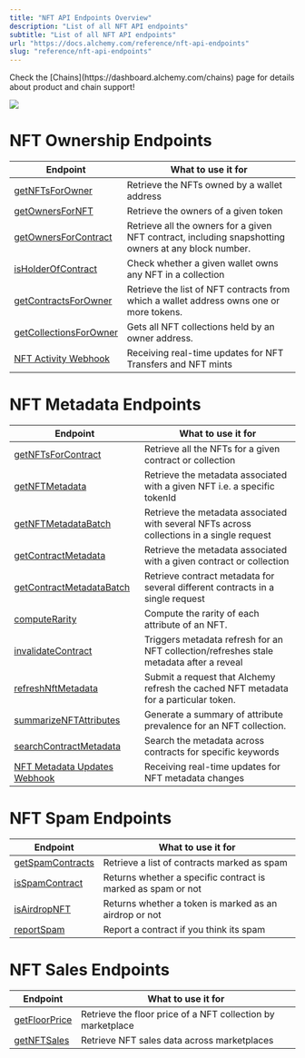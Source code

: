 ```yaml
---
title: "NFT API Endpoints Overview"
description: "List of all NFT API endpoints"
subtitle: "List of all NFT API endpoints"
url: "https://docs.alchemy.com/reference/nft-api-endpoints"
slug: "reference/nft-api-endpoints"
---
```


<Info>
  Check the [Chains](https://dashboard.alchemy.com/chains) page for details about product and chain support!

  ![](523fb8a9a9d899921ee1046d0ff1b389967a9976d1c6112ebbbe071ddd1ef374-image.png)
</Info>

# NFT Ownership Endpoints

| **Endpoint**                                                   | **What to use it for**                                                                               |
| -------------------------------------------------------------- | ---------------------------------------------------------------------------------------------------- |
| [getNFTsForOwner](/reference/getnftsforowner-v3)               | Retrieve the NFTs owned by a wallet address                                                          |
| [getOwnersForNFT](/reference/getownersfornft-v3)               | Retrieve the owners of a given token                                                                 |
| [getOwnersForContract](/reference/getownersforcontract-v3)     | Retrieve all the owners for a given NFT contract, including snapshotting owners at any block number. |
| [isHolderOfContract](/reference/isholderofcontract-v3)         | Check whether a given wallet owns any NFT in a collection                                            |
| [getContractsForOwner](/reference/getcontractsforowner-v3)     | Retrieve the list of NFT contracts from which a wallet address owns one or more tokens.              |
| [getCollectionsForOwner](/reference/getcollectionsforowner-v3) | Gets all NFT collections held by an owner address.                                                   |
| [NFT Activity Webhook](/reference/nft-activity-webhook)        | Receiving real-time updates for NFT Transfers and NFT mints                                          |

# NFT Metadata Endpoints

| **Endpoint**                                                            | **What to use it for**                                                                    |
| ----------------------------------------------------------------------- | ----------------------------------------------------------------------------------------- |
| [getNFTsForContract](/reference/getnftsforcontract-v3)                  | Retrieve all the NFTs for a given contract or collection                                  |
| [getNFTMetadata](/reference/getnftmetadata-v3)                          | Retrieve the metadata associated with a given NFT i.e. a specific tokenId                 |
| [getNFTMetadataBatch](/reference/getnftmetadatabatch-v3)                | Retrieve the metadata associated with several NFTs across collections in a single request |
| [getContractMetadata](/reference/getcontractmetadata-v3)                | Retrieve the metadata associated with a given contract or collection                      |
| [getContractMetadataBatch](/reference/getcontractmetadatabatch-v3)      | Retrieve contract metadata for several different contracts in a single request            |
| [computeRarity](/reference/computerarity-v3)                            | Compute the rarity of each attribute of an NFT.                                           |
| [invalidateContract](/reference/invalidatecontract-v3)                  | Triggers metadata refresh for an NFT collection/refreshes stale metadata after a reveal   |
| [refreshNftMetadata](/reference/refreshnftmetadata-v3)                  | Submit a request that Alchemy refresh the cached NFT metadata for a particular token.     |
| [summarizeNFTAttributes](/reference/summarizenftattributes-v3)          | Generate a summary of attribute prevalence for an NFT collection.                         |
| [searchContractMetadata](/reference/searchcontractmetadata)             | Search the metadata across contracts for specific keywords                                |
| [NFT Metadata Updates Webhook](/reference/nft-metadata-updates-webhook) | Receiving real-time updates for NFT metadata changes                                      |

# NFT Spam Endpoints

| **Endpoint**                                       | **What to use it for**                                       |
| -------------------------------------------------- | ------------------------------------------------------------ |
| [getSpamContracts](/reference/getspamcontracts-v3) | Retrieve a list of contracts marked as spam                  |
| [isSpamContract](/reference/isspamcontract-v3)     | Returns whether a specific contract is marked as spam or not |
| [isAirdropNFT](/reference/isairdropnft-v3)         | Returns whether a token is marked as an airdrop or not       |
| [reportSpam](/reference/reportspam-v3)             | Report a contract if you think its spam                      |

# NFT Sales Endpoints

| **Endpoint**                                 | **What to use it for**                                      |
| -------------------------------------------- | ----------------------------------------------------------- |
| [getFloorPrice](/reference/getfloorprice-v3) | Retrieve the floor price of a NFT collection by marketplace |
| [getNFTSales](/reference/getnftsales-v3)     | Retrieve NFT sales data across marketplaces                 |
